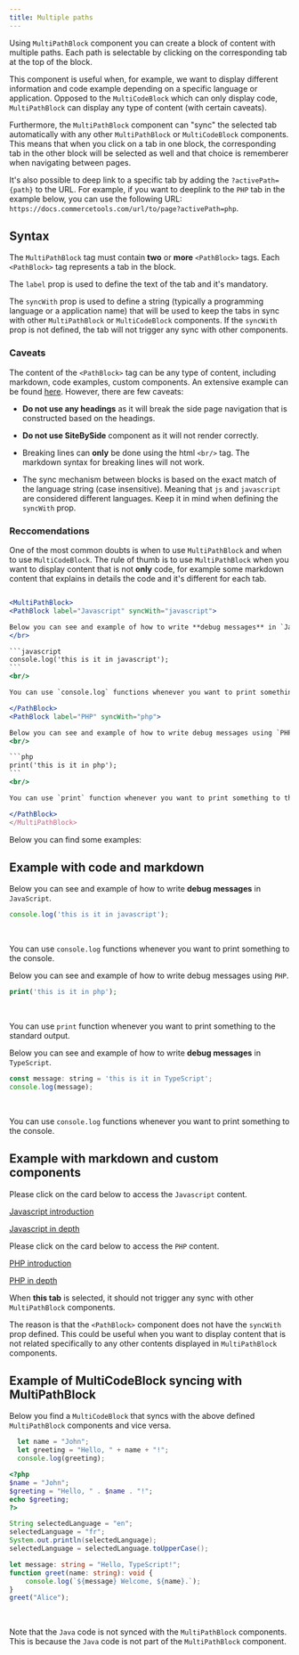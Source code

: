 ```yaml
---
title: Multiple paths
---
```


Using `MultiPathBlock` component you can create a block of content with multiple paths. Each path is selectable by clicking on the corresponding tab at the top of the block.

This component is useful when, for example, we want to display different information and code example depending on a specific language or application. Opposed to the `MultiCodeBlock` which can only display code, `MultiPathBlock` can display any type of content (with certain caveats).

Furthermore, the `MultiPathBlock` component can "sync" the selected tab automatically with any other `MultiPathBlock` or `MultiCodeBlock` components. This means that when you click on a tab in one block, the corresponding tab in the other block will be selected as well and that choice is rememberer when navigating between pages.

It's also possible to deep link to a specific tab by adding the `?activePath={path}` to the URL. For example, if you want to deeplink to the `PHP` tab in the example below, you can use the following URL: `https://docs.commercetools.com/url/to/page?activePath=php`.

## Syntax

The `MultiPathBlock` tag must contain **two** or **more** `<PathBlock>` tags. Each `<PathBlock>` tag represents a tab in the block.

The `label` prop is used to define the text of the tab and it's mandatory.

The `syncWith` prop is used to define a string (typically a programming language or a application name) that will be used to keep the tabs in sync with other `MultiPathBlock` or `MultiCodeBlock` components. If the `syncWith` prop is not defined, the tab will not trigger any sync with other components.


### Caveats

The content of the `<PathBlock>` tag can be any type of content, including markdown, code examples, custom components. An extensive example can be found [here](/../docs-smoke-test/views/multi-path-block). However, there are few caveats:

- **Do not use any headings** as it will break the side page navigation that is constructed based on the headings.

- **Do not use SiteBySide** component as it will not render correctly.

- Breaking lines can **only** be done using the html `<br/>` tag. The markdown syntax for breaking lines will not work.

- The sync mechanism between blocks is based on the exact match of the language string (case insensitive). Meaning that `js` and `javascript` are considered different languages. Keep it in mind when defining the `syncWith` prop.

### Reccomendations

One of the most common doubts is when to use `MultiPathBlock` and when to use `MultiCodeBlock`. The rule of thumb is to use `MultiPathBlock` when you want to display content that is not **only** code, for example some markdown content that explains in details the code and it's different for each tab.

````jsx

<MultiPathBlock>
<PathBlock label="Javascript" syncWith="javascript">

Below you can see and example of how to write **debug messages** in `JavaScript`.
</br>

```javascript
console.log('this is it in javascript');
```
<br/>

You can use `console.log` functions whenever you want to print something to the console.

</PathBlock>
<PathBlock label="PHP" syncWith="php">

Below you can see and example of how to write debug messages using `PHP`.
<br/>

```php
print('this is it in php');
```
<br/>

You can use `print` function whenever you want to print something to the standard output.

</PathBlock>
</MultiPathBlock>

````

Below you can find some examples:

## Example with code and markdown


<MultiPathBlock>
<PathBlock label="Javascript" syncWith="javascript">

Below you can see and example of how to write **debug messages** in `JavaScript`.
<br/>

```javascript
console.log('this is it in javascript');
```
<br/>

You can use `console.log` functions whenever you want to print something to the console.

</PathBlock>

<PathBlock label="PHP" syncWith="php">

Below you can see and example of how to write debug messages using `PHP`.
<br/>

```php
print('this is it in php');
```
<br/>

You can use `print` function whenever you want to print something to the standard output.

</PathBlock>
<PathBlock label="TypeScript" syncWith="typescript">

Below you can see and example of how to write **debug messages** in `TypeScript`.
<br/>

```javascript
const message: string = 'this is it in TypeScript';
console.log(message);
```
<br/>

You can use `console.log` functions whenever you want to print something to the console.

</PathBlock>
</MultiPathBlock>

## Example with markdown and custom components

<MultiPathBlock>
<PathBlock label="Javascript" syncWith="javascript">

Please click on the card below to access the `Javascript` content.
<br/>

<Cards narrow>
  <Card>

  [Javascript introduction](/../documentation)

  </Card>
  <Card>

  [Javascript in depth](/../documentation)

  </Card>
</Cards>

</PathBlock>

<PathBlock label="PHP" syncWith="php">

Please click on the card below to access the `PHP` content.
<br/>

<Cards narrow>
  <Card>

  [PHP introduction](/../documentation)

  </Card>
  <Card>

  [PHP in depth](/../documentation)

  </Card>
</Cards>

</PathBlock>
<PathBlock label="Other languages">

When **this tab** is selected, it should not trigger any sync with other `MultiPathBlock` components.
<br/>

The reason is that the `<PathBlock>` component does not have the `syncWith` prop defined. This could be useful when you want to display content that is not related specifically to any other contents displayed in `MultiPathBlock` components.

</PathBlock>
</MultiPathBlock>


## Example of MultiCodeBlock syncing with MultiPathBlock

Below you find a `MultiCodeBlock` that syncs with the above defined `MultiPathBlock` components and vice versa.

<MultiCodeBlock>

```javascript
  let name = "John";
  let greeting = "Hello, " + name + "!";
  console.log(greeting);
```

```php
<?php
$name = "John";
$greeting = "Hello, " . $name . "!";
echo $greeting;
?>
```

```java
String selectedLanguage = "en";
selectedLanguage = "fr";
System.out.println(selectedLanguage);
selectedLanguage = selectedLanguage.toUpperCase();
```

```TypeScript
let message: string = "Hello, TypeScript!";
function greet(name: string): void {
    console.log(`${message} Welcome, ${name}.`);
}
greet("Alice");
```

</MultiCodeBlock>
<br/>

Note that the `Java` code is not synced with the `MultiPathBlock` components. This is because the `Java` code is not part of the `MultiPathBlock` component.




